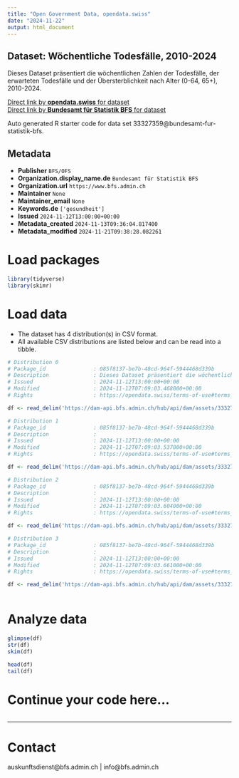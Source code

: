 ```yaml
---
title: "Open Government Data, opendata.swiss"
date: "2024-11-22"
output: html_document
---
```


## Dataset: Wöchentliche Todesfälle, 2010-2024

Dieses Dataset präsentiert die wöchentlichen Zahlen der Todesfälle, der erwarteten Todesfälle und der Übersterblichkeit nach Alter (0-64, 65+), 2010-2024.

[Direct link by **opendata.swiss** for dataset](https://opendata.swiss/de/dataset/wochentliche-todesfalle-2010-20241)<br>
[Direct link by **Bundesamt für Statistik BFS** for dataset](https://www.bfs.admin.ch/asset/de/ts-d-14.03.04.03-wr)

Auto generated R starter code for data set 33327359@bundesamt-fur-statistik-bfs.

## Metadata

- **Publisher** `BFS/OFS`
- **Organization.display_name.de** `Bundesamt für Statistik BFS`
- **Organization.url** `https://www.bfs.admin.ch`
- **Maintainer** `None`
- **Maintainer_email** `None`
- **Keywords.de** `['gesundheit']`
- **Issued** `2024-11-12T13:00:00+00:00`
- **Metadata_created** `2024-11-13T09:36:04.817400`
- **Metadata_modified** `2024-11-21T09:38:28.082261`


# Load packages

```r

library(tidyverse)
library(skimr)

```

# Load data

-   The dataset has 4 distribution(s) in CSV format.
-   All available CSV distributions are listed below and can be read into a tibble.

```r

# Distribution 0
# Package_id               : 085f8137-be7b-48cd-964f-5944468d339b
# Description              : Dieses Dataset präsentiert die wöchentlichen Zahlen der Todesfälle, der erwarteten Todesfälle und der Übersterblichkeit nach Alter (0-64, 65+), 2010-2024.
# Issued                   : 2024-11-12T13:00:00+00:00
# Modified                 : 2024-11-12T07:09:03.468000+00:00
# Rights                   : https://opendata.swiss/terms-of-use#terms_by_ask

df <- read_delim('https://dam-api.bfs.admin.ch/hub/api/dam/assets/33327366/master')

# Distribution 1
# Package_id               : 085f8137-be7b-48cd-964f-5944468d339b
# Description              : 
# Issued                   : 2024-11-12T13:00:00+00:00
# Modified                 : 2024-11-12T07:09:03.537000+00:00
# Rights                   : https://opendata.swiss/terms-of-use#terms_by_ask

df <- read_delim('https://dam-api.bfs.admin.ch/hub/api/dam/assets/33327375/master')

# Distribution 2
# Package_id               : 085f8137-be7b-48cd-964f-5944468d339b
# Description              : 
# Issued                   : 2024-11-12T13:00:00+00:00
# Modified                 : 2024-11-12T07:09:03.604000+00:00
# Rights                   : https://opendata.swiss/terms-of-use#terms_by_ask

df <- read_delim('https://dam-api.bfs.admin.ch/hub/api/dam/assets/33327379/master')

# Distribution 3
# Package_id               : 085f8137-be7b-48cd-964f-5944468d339b
# Description              : 
# Issued                   : 2024-11-12T13:00:00+00:00
# Modified                 : 2024-11-12T07:09:03.661000+00:00
# Rights                   : https://opendata.swiss/terms-of-use#terms_by_ask

df <- read_delim('https://dam-api.bfs.admin.ch/hub/api/dam/assets/33327385/master')



```

# Analyze data

```r

glimpse(df)
str(df)
skim(df)

head(df)
tail(df)

```

# Continue your code here...

```r

```

------------------------------------------------------------------------

# Contact

auskunftsdienst@bfs.admin.ch | info@bfs.admin.ch
